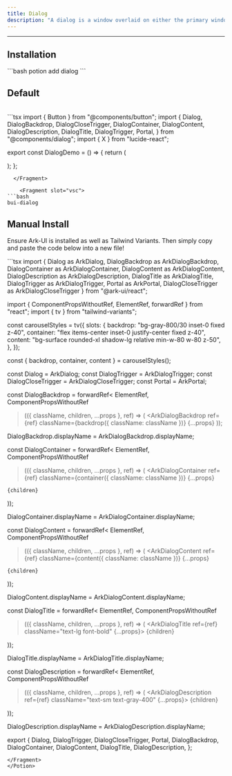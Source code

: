 ```yaml
---
title: Dialog
description: "A dialog is a window overlaid on either the primary window or another dialog window. Content behind a modal dialog is inert, meaning that users cannot interact with it."
---
```

---

## Installation 

<div class="bg-slate-800 h-12 flex items-center rounded-xl p-2">
```bash
potion add dialog
```
</div>

## Default 

<div class="p-4 w-full flex justify-center items-center bg-surface-2 rounded-md">
    <div className="flex items-center w-full justify-center">
      <Dialog client:load/>
    </div>
</div>

<br />

<DemoTabs solidDisabled vueDisabled>
  <Fragment slot="react">
```tsx
import { Button } from "@components/button";
import {
  Dialog,
  DialogBackdrop,
  DialogCloseTrigger,
  DialogContainer,
  DialogContent,
  DialogDescription,
  DialogTitle,
  DialogTrigger,
  Portal,
} from "@components/dialog";
import { X } from "lucide-react";

export const DialogDemo = () => {
  return (
    <Dialog>
      <DialogTrigger asChild>
        <Button>Open dialog</Button>
      </DialogTrigger>
      <Portal>
        <DialogBackdrop />
        <DialogContainer>
          <DialogContent>
            <div className="flex flex-col gap-8 p-6">
              <div className="flex flex-col gap-1">
                <DialogTitle>Dialog Title</DialogTitle>
                <DialogDescription>Dialog Description</DialogDescription>
              </div>
              <div className="flex w-full gap-3 justify-center items-center">
                <DialogCloseTrigger asChild>
                  <Button state="outline" className="border-critical hover:border-critical-700 text-critical">Cancel</Button>
                </DialogCloseTrigger>
                <Button className="bg-positive hover:bg-positive-700">Confirm</Button>
              </div>
            </div>
            <DialogCloseTrigger asChild>
              <button className="absolute top-6 right-6">
                <X aria-label="Close dialog"/>
              </button>
            </DialogCloseTrigger>
          </DialogContent>
        </DialogContainer>
      </Portal>
    </Dialog>
  );
};

```
  </Fragment>

    <Fragment slot="vsc">
```bash
bui-dialog
```
  </Fragment>
</DemoTabs>

## Manual Install

<p>
  Ensure Ark-UI is installed as well as Tailwind Variants. Then simply copy and
  paste the code below into a new file!
</p>

<Potion>
<Fragment slot="contentSlot">
```tsx
import {
  Dialog as ArkDialog,
  DialogBackdrop as ArkDialogBackdrop,
  DialogContainer as ArkDialogContainer,
  DialogContent as ArkDialogContent,
  DialogDescription as ArkDialogDescription,
  DialogTitle as ArkDialogTitle,
  DialogTrigger as ArkDialogTrigger,
  Portal as ArkPortal,
  DialogCloseTrigger as ArkDialogCloseTrigger
} from "@ark-ui/react";

import { ComponentPropsWithoutRef, ElementRef, forwardRef } from "react";
import { tv } from "tailwind-variants";

const carouselStyles = tv({
  slots: {
    backdrop: "bg-gray-800/30 inset-0 fixed z-40",
    container: "flex items-center inset-0 justify-center fixed z-40",
    content: "bg-surface rounded-xl shadow-lg relative min-w-80 w-80 z-50",
  },
});

const { backdrop, container, content } = carouselStyles();

const Dialog = ArkDialog;
const DialogTrigger = ArkDialogTrigger;
const DialogCloseTrigger = ArkDialogCloseTrigger;
const Portal = ArkPortal;

const DialogBackdrop = forwardRef<
  ElementRef<typeof ArkDialogBackdrop>,
  ComponentPropsWithoutRef<typeof ArkDialogBackdrop>
>(({ className, children, ...props }, ref) => (
  <ArkDialogBackdrop
    ref={ref}
    className={backdrop({ className: className })}
    {...props}
  ></ArkDialogBackdrop>
));

DialogBackdrop.displayName = ArkDialogBackdrop.displayName;

const DialogContainer = forwardRef<
  ElementRef<typeof ArkDialogContainer>,
  ComponentPropsWithoutRef<typeof ArkDialogContainer>
>(({ className, children, ...props }, ref) => (
  <ArkDialogContainer
    ref={ref}
    className={container({ className: className })}
    {...props}
  >
    {children}
  </ArkDialogContainer>
));

DialogContainer.displayName = ArkDialogContainer.displayName;

const DialogContent = forwardRef<
  ElementRef<typeof ArkDialogContent>,
  ComponentPropsWithoutRef<typeof ArkDialogContent>
>(({ className, children, ...props }, ref) => (
  <ArkDialogContent
    ref={ref}
    className={content({ className: className })}
    {...props}
  >
    {children}
  </ArkDialogContent>
));

DialogContent.displayName = ArkDialogContent.displayName;

const DialogTitle = forwardRef<
  ElementRef<typeof ArkDialogTitle>,
  ComponentPropsWithoutRef<typeof ArkDialogTitle>
>(({ className, children, ...props }, ref) => (
  <ArkDialogTitle ref={ref} className="text-lg font-bold" {...props}>
    {children}
  </ArkDialogTitle>
));

DialogTitle.displayName = ArkDialogTitle.displayName;

const DialogDescription = forwardRef<
  ElementRef<typeof ArkDialogDescription>,
  ComponentPropsWithoutRef<typeof ArkDialogDescription>
>(({ className, children, ...props }, ref) => (
  <ArkDialogDescription ref={ref} className="text-sm text-gray-400" {...props}>
    {children}
  </ArkDialogDescription>
));

DialogDescription.displayName = ArkDialogDescription.displayName;

export {
  Dialog,
  DialogTrigger,
  DialogCloseTrigger,
  Portal,
  DialogBackdrop,
  DialogContainer,
  DialogContent,
  DialogTitle,
  DialogDescription,
};

```
</Fragment>
</Potion>

